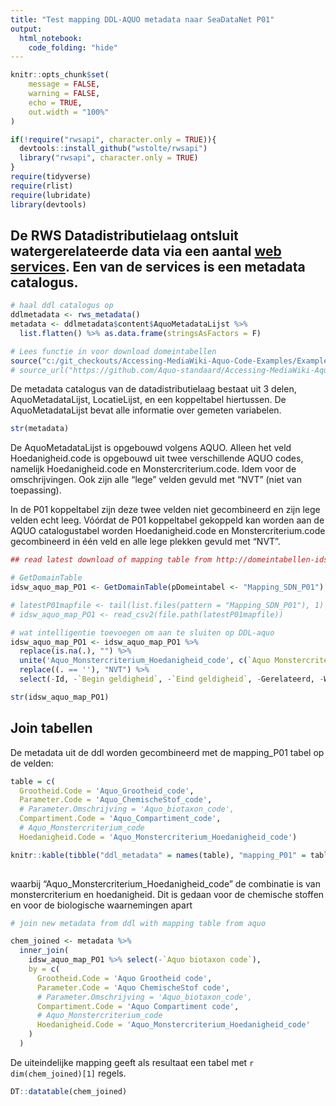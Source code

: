 ---
title: "Test mapping DDL-AQUO metadata naar SeaDataNet P01"
output:
  html_notebook:
    code_folding: "hide"
---

```{r setup, include = FALSE}
knitr::opts_chunk$set(
	message = FALSE,
	warning = FALSE,
	echo = TRUE,
	out.width = "100%"
)

if(!require("rwsapi", character.only = TRUE)){
  devtools::install_github("wstolte/rwsapi")
  library("rwsapi", character.only = TRUE)
}
require(tidyverse)
require(rlist)
require(lubridate)
library(devtools)

```


## De RWS Datadistributielaag ontsluit watergerelateerde data via een aantal [web services](https://rijkswaterstaat.github.io/wm-ws-dl/?json#introduction). Een van de services is een metadata catalogus.


```{r data inlezen}
# haal ddl catalogus op
ddlmetadata <- rws_metadata() 
metadata <- ddlmetadata$content$AquoMetadataLijst %>%
  list.flatten() %>% as.data.frame(stringsAsFactors = F)

# Lees functie in voor download domeintabellen
source("c:/git_checkouts/Accessing-MediaWiki-Aquo-Code-Examples/ExampleCodeRStudio/GetDomainTable.R")
# source_url("https://github.com/Aquo-standaard/Accessing-MediaWiki-Aquo-Code-Examples/blob/main/ExampleCodeRStudio/GetDomainTable.R")

```


De metadata catalogus van de datadistributielaag bestaat uit 3 delen, AquoMetadataLijst, LocatieLijst, en een koppeltabel hiertussen. De AquoMetadataLijst bevat alle informatie over gemeten variabelen.


```{r}
str(metadata)
```


De AquoMetadataLijst is opgebouwd volgens AQUO. Alleen het veld Hoedanigheid.code is opgebouwd uit twee verschillende AQUO codes, namelijk Hoedanigheid.code en Monstercriterium.code. Idem voor de omschrijvingen. Ook zijn alle "lege" velden gevuld met "NVT" (niet van toepassing).

In de P01 koppeltabel zijn deze twee velden niet gecombineerd en zijn lege velden echt leeg. Vóórdat de P01 koppeltabel gekoppeld kan worden aan de AQUO catalogustabel worden Hoedanigheid.code en Monstercriterium.code gecombineerd in één veld en alle lege plekken gevuld met "NVT". 

```{r}
## read latest download of mapping table from http://domeintabellen-idsw.rws.nl/ (manual download)

# GetDomainTable 
idsw_aquo_map_PO1 <- GetDomainTable(pDomeintabel <- "Mapping_SDN_P01")

# latestP01mapfile <- tail(list.files(pattern = "Mapping_SDN_P01"), 1)
# idsw_aquo_map_PO1 <- read_csv2(file.path(latestP01mapfile))

# wat intelligentie toevoegen om aan te sluiten op DDL-aquo
idsw_aquo_map_PO1 <- idsw_aquo_map_PO1 %>%
  replace(is.na(.), "") %>%
  unite('Aquo_Monstercriterium_Hoedanigheid_code', c(`Aquo Monstercriterium code`, `Aquo Hoedanigheid code`), sep = "") %>%
  replace((. == ''), "NVT") %>%
  select(-Id, -`Begin geldigheid`, -`Eind geldigheid`, -Gerelateerd, -Wijzigingsnummer, -Guid)

str(idsw_aquo_map_PO1)
```




## Join tabellen

De metadata uit de ddl worden gecombineerd met de mapping_P01 tabel op de velden:


```{r}

table = c(
  Grootheid.Code = 'Aquo_Grootheid_code',
  Parameter.Code = 'Aquo_ChemischeStof_code',
  # Parameter.Omschrijving = 'Aquo_biotaxon_code',
  Compartiment.Code = 'Aquo_Compartiment_code',
  # Aquo_Monstercriterium_code
  Hoedanigheid.Code = 'Aquo_Monstercriterium_Hoedanigheid_code')

knitr::kable(tibble("ddl_metadata" = names(table), "mapping_P01" = table))
  
```


waarbij "Aquo_Monstercriterium_Hoedanigheid_code" de combinatie is van monstercriterium en hoedanigheid. Dit is gedaan voor de chemische stoffen en voor de biologische waarnemingen apart


```{r}

# join new metadata from ddl with mapping table from aquo

chem_joined <- metadata %>% 
  inner_join(
    idsw_aquo_map_PO1 %>% select(-`Aquo biotaxon code`), 
    by = c(
      Grootheid.Code = 'Aquo Grootheid code',
      Parameter.Code = 'Aquo ChemischeStof code',
      # Parameter.Omschrijving = 'Aquo_biotaxon_code',
      Compartiment.Code = 'Aquo Compartiment code',
      # Aquo_Monstercriterium_code
      Hoedanigheid.Code = 'Aquo_Monstercriterium_Hoedanigheid_code'
    )
  )

```


De uiteindelijke mapping geeft als resultaat een tabel met `r dim(chem_joined)[1]  ` regels. 


```{r}

DT::datatable(chem_joined)
```

